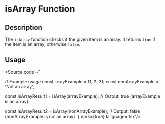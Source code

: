 
<Meta title='Utils/Array/isArray' />

# isArray Function

## Description

The `isArray` function checks if the given item is an array. It returns `true` if the item is an array, otherwise `false`.

## Usage


<Source code={`


// Example usage
const arrayExample = [1, 2, 3];
const nonArrayExample = 'Not an array';

const isArrayResult1 = isArray(arrayExample);
// Output: true (arrayExample is an array)

const isArrayResult2 = isArray(nonArrayExample);
// Output: false (nonArrayExample is not an array)
`} dark={true} language='tsx'/>
